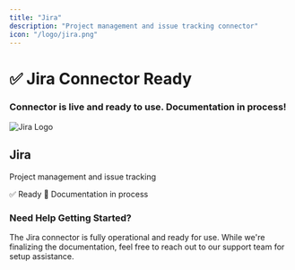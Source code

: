 ```yaml
---
title: "Jira"
description: "Project management and issue tracking connector"
icon: "/logo/jira.png"
---
```

<div className="flex flex-col items-center justify-center text-center pt-10">
  <h1 className="text-4xl font-bold">✅ Jira Connector Ready</h1>
  <h3 className="text-xl mt-2">
    Connector is live and ready to use. Documentation in process!
  </h3>
</div>
<div className="max-w-2xl mx-auto mt-12">
  <div className="p-6 border rounded-lg bg-blue-50">
    <div className="flex items-center mb-4">
      <img 
        src="/logo/jira.png" 
        alt="Jira Logo" 
        className="w-8 h-8 mr-3 object-contain flex-shrink-0"
      />
      <h2 className="text-2xl font-semibold m-0"> Jira</h2>
    </div>
    <p className="text-lg text-gray-700 mb-4">Project management and issue tracking</p>
    <div className="flex items-center gap-2">
      <span className="px-3 py-1 bg-green-100 text-green-800 rounded-full text-sm font-medium">
        ✅ Ready
      </span>
      <span className="px-3 py-1 bg-blue-100 text-blue-800 rounded-full text-sm font-medium">
        📝 Documentation in process
      </span>
    </div>
  </div>
</div>
<div className="text-center mt-12 p-6 bg-gray-50 rounded-lg max-w-2xl mx-auto">
  <h3 className="text-lg font-semibold mb-2">Need Help Getting Started?</h3>
  <p className="text-gray-600">
    The Jira connector is fully operational and ready for use. While we're finalizing the documentation, 
    feel free to reach out to our support team for setup assistance.
  </p>
</div>